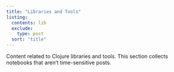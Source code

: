 ```yaml
---
title: "Libraries and Tools"
listing:
  contents: lib
  exclude:
    type: post
  sort: "title"
---
```

Content related to Clojure libraries and tools.
This section collects notebooks that aren’t time-sensitive posts.
